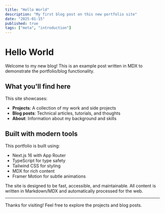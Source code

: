 ```yaml
---
title: "Hello World"
description: "My first blog post on this new portfolio site"
date: "2025-01-15"
published: true
tags: ["meta", "introduction"]
---
```


# Hello World

Welcome to my new blog! This is an example post written in MDX to demonstrate the portfolio/blog functionality.

## What you'll find here

This site showcases:

- **Projects**: A collection of my work and side projects
- **Blog posts**: Technical articles, tutorials, and thoughts
- **About**: Information about my background and skills

## Built with modern tools

This portfolio is built using:

- Next.js 16 with App Router
- TypeScript for type safety
- Tailwind CSS for styling
- MDX for rich content
- Framer Motion for subtle animations

The site is designed to be fast, accessible, and maintainable. All content is written in Markdown/MDX and automatically processed for the web.

---

Thanks for visiting! Feel free to explore the projects and blog posts.
